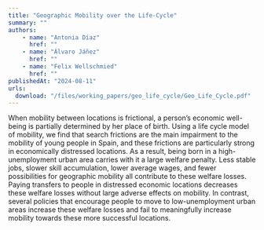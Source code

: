 ```yaml
---
title: "Geographic Mobility over the Life-Cycle"
summary: ""
authors: 
    - name: "Antonia Díaz"
      href: ""
    - name: "Álvaro Jáñez"
      href: ""
    - name: "Felix Wellschmied"
      href: ""
publishedAt: "2024-08-11"
urls: 
  download: "/files/working_papers/geo_life_cycle/Geo_Life_Cycle.pdf"
---
```

When mobility between locations is frictional, a person’s economic well-being is partially determined by her place of birth. Using a life cycle model of mobility, we find that search frictions are the main impairment to the mobility of young people in Spain, and these frictions are particularly strong in economically distressed locations. As a result, being born in a high-unemployment urban area carries with it a large welfare penalty. Less stable jobs, slower skill accumulation, lower average wages, and fewer possibilities for geographic mobility all contribute to these welfare losses. Paying transfers to people in distressed economic locations decreases these welfare losses without large adverse effects on mobility. In contrast, several policies that encourage people to move to low-unemployment urban areas increase these welfare losses and fail to meaningfully increase mobility towards these more successful locations.
